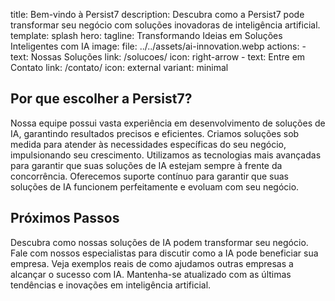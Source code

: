 title: Bem-vindo à Persist7
description: Descubra como a Persist7 pode transformar seu negócio com soluções inovadoras de inteligência artificial.
template: splash
hero:
  tagline: Transformando Ideias em Soluções Inteligentes com IA
  image:
    file: ../../assets/ai-innovation.webp
  actions:
    - text: Nossas Soluções
      link: /solucoes/
      icon: right-arrow
    - text: Entre em Contato
      link: /contato/
      icon: external
      variant: minimal




## Por que escolher a Persist7?

<CardGrid stagger>
  <Card title="Expertise em IA" icon="brain">
    Nossa equipe possui vasta experiência em desenvolvimento de soluções de IA, garantindo resultados precisos e eficientes.
  </Card>
  <Card title="Inovação Personalizada" icon="lightbulb">
    Criamos soluções sob medida para atender às necessidades específicas do seu negócio, impulsionando seu crescimento.
  </Card>
  <Card title="Tecnologia de Ponta" icon="rocket">
    Utilizamos as tecnologias mais avançadas para garantir que suas soluções de IA estejam sempre à frente da concorrência.
  </Card>
  <Card title="Suporte Contínuo" icon="headset">
    Oferecemos suporte contínuo para garantir que suas soluções de IA funcionem perfeitamente e evoluam com seu negócio.
  </Card>
</CardGrid>

## Próximos Passos

<CardGrid stagger>
  <Card title="Explore Nossas Soluções" icon="search">
    Descubra como nossas soluções de IA podem transformar seu negócio.
  </Card>
  <Card title="Agende uma Consulta" icon="calendar">
    Fale com nossos especialistas para discutir como a IA pode beneficiar sua empresa.
  </Card>
  <Card title="Leia Nossos Casos de Sucesso" icon="book-open">
    Veja exemplos reais de como ajudamos outras empresas a alcançar o sucesso com IA.
  </Card>
  <Card title="Acompanhe Nosso Blog" icon="newspaper">
    Mantenha-se atualizado com as últimas tendências e inovações em inteligência artificial.
  </Card>
</CardGrid>
